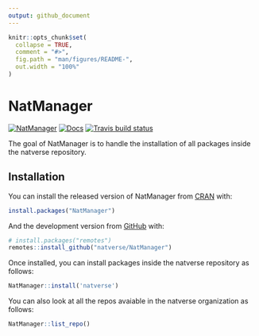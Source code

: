 ```yaml
---
output: github_document
---
```


<!-- README.md is generated from README.Rmd. Please edit that file -->

```r
knitr::opts_chunk$set(
  collapse = TRUE,
  comment = "#>",
  fig.path = "man/figures/README-",
  out.width = "100%"
)
```

# NatManager

<!-- badges: start -->
[![NatManager](https://img.shields.io/badge/NatManager-Part%20of%20the%20natverse-a241b6)](https://natverse.github.io)
[![Docs](https://img.shields.io/badge/docs-100%25-brightgreen.svg)](https://natverse.github.io/NatManager/reference/)
[![Travis build status](https://travis-ci.org/natverse/NatManager.svg?branch=master)](https://travis-ci.org/natverse/NatManager)
<!-- badges: end -->

The goal of NatManager is to handle the installation of all packages inside the natverse repository.

## Installation

You can install the released version of NatManager from [CRAN](https://CRAN.R-project.org) with:

``` r
install.packages("NatManager")
```

And the development version from [GitHub](https://github.com/) with:

``` r
# install.packages("remotes")
remotes::install_github("natverse/NatManager")
```
Once installed, you can install packages inside the natverse repository as follows:

```r
NatManager::install('natverse')
```

You can also look at all the repos avaiable in the natverse organization as follows:

```r
NatManager::list_repo()
```

